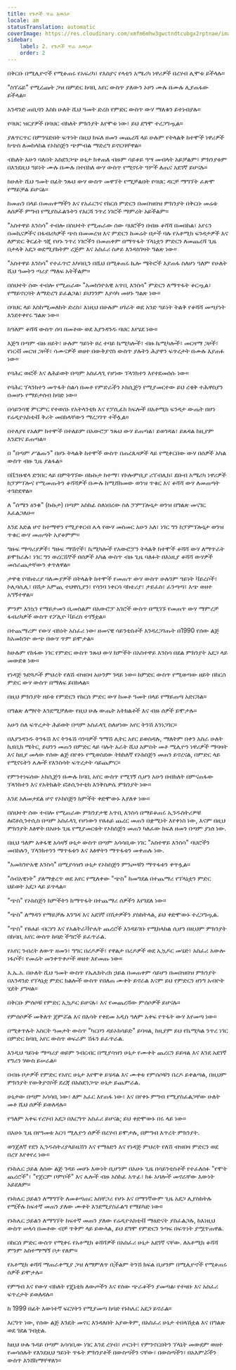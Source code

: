 ```yaml
---
title: የጉዶች ጥሬ እዉነታ
locale: am
statusTranslation: automatic
coverImage: https://res.cloudinary.com/xmfm6mhw3gwctndtcubgx2rptnae/image/upload/v1741354419/small_cover_la_gran_rebelion_28716e29d2.webp
sidebar:
    label: 2. የጉዶች ጥሬ እዉነታ
    order: 2
---
```

በቅርቡ በሚሊዮኖች የሚቆጠሩ የአፍሪካ፣ የእስያና የላቲን አሜሪካ ነዋሪዎች በረሃብ ሊሞቱ ይችላሉ።

"ስፕሬይ" የሚረጩት ጋዝ በምድር ከባቢ አየር ውስጥ ያለውን ኦዞን ሙሉ በሙሉ ሊያጠፋው ይችላል።

አንዳንድ ጠቢባን እስከ ሁለት ሺህ ዓመት ድረስ የምድር ውስጥ ውሃ ማለቁን ይተነብያሉ።

የባህር ዝርያዎች በባህር ብክለት ምክንያት እየሞቱ ነው፣ ይህ ደግሞ ተረጋግጧል።

ያለጥርጥር በምንሄድበት ፍጥነት በዚህ ክፍለ ዘመን መጨረሻ ላይ ሁሉም የትላልቅ ከተሞች ነዋሪዎች ከጭስ ለመከላከል የኦክስጅን ጭምብል ማድረግ ይኖርባቸዋል።

ብክለት አሁን ባለበት አስደንጋጭ ሁኔታ ከቀጠለ ብዙም ሳይቆይ ዓሣ መብላት አይቻልም፣ ምክንያቱም በእንደዚህ ዓይነት ሙሉ በሙሉ በተበከለ ውሃ ውስጥ የሚኖሩት ዓሦች ለጤና አደገኛ ይሆናሉ።

ከሁለት ሺህ ዓመት በፊት ንጹህ ውሃ ውስጥ መዋኘት የሚቻልበት የባህር ዳርቻ ማግኘት ፈጽሞ የማይቻል ይሆናል።

ከመጠን በላይ በመጠቀማችን እና የአፈርንና የከርሰ ምድርን በመበዝበዝ ምክንያት በቅርቡ መሬቱ ለሰዎች ምግብ የሚያስፈልጉትን የእርሻ ንጥረ ነገሮች ማምረት አይችልም።

"አስተዋይ እንስሳ" ተብሎ በስህተት የሚጠራው ሰው ባህሮችን በብዙ ቆሻሻ በመበከል፣ አየሩን በመኪናዎችና በፋብሪካዎች ጭስ በመመረዝ እና ምድርን ከመሬት በታች ባሉ የአቶሚክ ፍንዳታዎች እና ለምድር ቅርፊት ጎጂ የሆኑ ንጥረ ነገሮችን በመጠቀም በማጥፋት ፕላኔቷን ምድርን ለመጨረሻ ጊዜ በታላቅ አደጋ ወደሚያከትም ረጅም እና አስፈሪ ስቃይ እንዳስገዛት ግልጽ ነው።

"አስተዋይ እንስሳ" የተፈጥሮ አካባቢን በሺህ በሚቆጠሩ ኪሎ ሜትሮች እያጠፋ ስለሆነ ዓለም የሁለት ሺህ ዓመትን ጣሪያ ማለፍ አትችልም።

በስህተት ሰው ተብሎ የሚጠራው "አመክንዮአዊ አጥቢ እንስሳ" ምድርን ለማጥፋት ቆርጧል፣ የማይኖርባት ለማድረግ ይፈልጋል፣ ይህንንም እያሳካ መሆኑ ግልጽ ነው።

በባህር ላይ እስከሚመለከት ድረስ፣ እነዚህ በሁሉም ሀገራት ወደ አንድ ዓይነት ትልቅ የቆሻሻ መጣያነት እንደተቀየሩ ግልጽ ነው።

ከዓለም ቆሻሻ ውስጥ ሰባ በመቶው ወደ እያንዳንዱ ባህር እየሄደ ነው።

እጅግ በጣም ብዙ ዘይት፣ ሁሉም ዓይነት ፀረ ተባይ ኬሚካሎች፣ ብዙ ኬሚካሎች፣ መርዛማ ጋዞች፣ የነርቭ መርዝ ጋዞች፣ ሳሙናዎች ወዘተ በውቅያኖስ ውስጥ ያሉትን ሕያዋን ፍጥረታት በሙሉ እያጠፉ ነው።

የባሕር ወፎች እና ለሕይወት በጣም አስፈላጊ የሆነው ፕላንክተን እየተደመሰሱ ነው።

የባሕር ፕላንክተን መጥፋት ስልሳ በመቶ የምድራችን ኦክሲጅን የሚያመርተው ይህ ረቂቅ ተሕዋስያን በመሆኑ የማይታሰብ ከባድ ነው።

በሳይንሳዊ ምርምር የተወሰኑ የአትላንቲክ እና የፓሲፊክ ክፍሎች በአቶሚክ ፍንዳታ ውጤት በሆነ የሬዲዮአክቲቭ ቅሪት መበከላቸውን ማረጋገጥ ተችሏል።

በተለያዩ የአለም ከተሞች በተለይም በአውሮፓ ንጹህ ውሃ ይጠጣል፣ ይወገዳል፣ ይጸዳል ከዚያም እንደገና ይጠጣል።

በ "በጣም ሥልጡን" በሆኑ ትላልቅ ከተሞች ውስጥ በጠረጴዛዎች ላይ የሚቀርበው ውሃ በሰዎች አካል ውስጥ ብዙ ጊዜ ያልፋል።

በቬንዙዌላ ድንበር ላይ በምትገኘው በኩኩታ ከተማ፣ የኮሎምቢያ ሪፐብሊክ፣ ደቡብ አሜሪካ ነዋሪዎች ከፓምፕሎና የሚመጡትን ቆሻሻዎች በሙሉ ከሚሸከመው ወንዝ ጥቁር እና ቆሻሻ ውሃ ለመጠጣት ተገድደዋል።

ለ "ሰሜን ዕንቁ" (ኩኩታ) በጣም አስከፊ ስለነበረው ስለ ፓምፕሎኒታ ወንዝ በግልጽ መናገር እፈልጋለሁ።

እንደ እድል ሆኖ ከተማዋን የሚያቀርብ ሌላ የውሃ መስመር አሁን አለ፣ ነገር ግን ከፓምፕሎኒታ ወንዝ ጥቁር ውሃ መጠጣት አያቆምም።

ግዙፍ ማጣሪያዎች፣ ግዙፍ ማሽኖች፣ ኬሚካሎች የአውሮፓን ትላልቅ ከተሞች ቆሻሻ ውሃ ለማጥራት ይሞክራሉ፣ ነገር ግን ወረርሽኞች በሰዎች አካል ውስጥ ብዙ ጊዜ ባለፉት በእነዚያ ቆሻሻ ውሃዎች መሰራጨታቸውን ቀጥለዋል።

ታዋቂ የባክቴሪያ ባለሙያዎች በትላልቅ ከተሞች የመጠጥ ውሃ ውስጥ ሁሉንም ዓይነት ቫይረሶች፣ ኮሊባሲሊ፣ በሽታ አምጪ ተህዋሲያን፣ የሳንባ ነቀርሳ ባክቴሪያ፣ ታይፈስ፣ ፈንጣጣ፣ እጭ ወዘተ አግኝተዋል።

ምንም እንኳን የማይታመን ቢመስልም በአውሮፓ አገሮች ውስጥ በሚገኙ የመጠጥ ውሃ ማምረቻ ፋብሪካዎች ውስጥ የፖሊዮ ቫይረስ ተገኝቷል።

በተጨማሪም የውሃ ብክነት አስፈሪ ነው፡ ዘመናዊ ሳይንቲስቶች እንዳረጋገጡት በ1990 የሰው ልጅ ከአመክንዮ ውጭ በውሃ ጥም ይሞታል።

ከሁሉም የከፋው ነገር የምድር ውስጥ ንጹህ ውሃ ክምችት በአስተዋይ እንስሳ በደል ምክንያት አደጋ ላይ መውደቁ ነው።

የነዳጅ ጉድጓዶች ምህረት የለሽ ብዝበዛ አሁንም ገዳይ ነው። ከምድር ውስጥ የሚወጣው ዘይት በከርሰ ምድር ውሃ ውስጥ በማለፍ ይበክላል።

በዚህ ምክንያት ዘይቱ የምድርን የከርሰ ምድር ውሃ ከመቶ ዓመት በላይ የማይጠጣ አድርጓል።

በግልጽ ለማየት እንደሚቻለው የዚህ ሁሉ ውጤት አትክልቶች እና ብዙ ሰዎች ይሞታሉ።

አሁን ስለ ፍጥረታት ሕይወት በጣም አስፈላጊ ስለሆነው አየር ትንሽ እንነጋገር።

በእያንዳንዱ ትንፋሽ እና ትንፋሽ ሳንባዎች ግማሽ ሊትር አየር ይወስዳሉ, ማለትም በቀን አስራ ሁለት ኪዩቢክ ሜትር, ይህንን መጠን በምድር ላይ ባሉት አራት ሺህ አምስት መቶ ሚሊዮን ነዋሪዎች ማባዛት እና ከዚያ መላው የሰው ልጅ በየቀኑ የሚወስደው ትክክለኛ የኦክስጅን መጠን ይኖረናል, በምድር ላይ የሚኖሩትን ሌሎች የእንስሳት ፍጥረታት ሳይጨምር።

የምንተነፍሰው ኦክሲጅን በሙሉ ከባቢ አየር ውስጥ የሚገኝ ሲሆን አሁን በብክለት በምናጠፋው ፕላንክተን እና የአትክልት ፎቶሲንተቲክ እንቅስቃሴ ምክንያት ነው።

እንደ አለመታደል ሆኖ የኦክስጅን ክምችት ቀድሞውኑ እያለቀ ነው።

በስህተት ሰው ተብሎ የሚጠራው ምክንያታዊ አጥቢ እንስሳ በማይቆጠሩ ኢንዱስትሪዎቹ ለፎቶሲንተሲስ በጣም አስፈላጊ የሆነውን የፀሐይ ጨረር መጠን በቋሚነት እየቀነሰ ነው, እናም በዚህ ምክንያት እፅዋት በአሁኑ ጊዜ የሚያመርቱት የኦክስጅን መጠን ካለፈው ክፍለ ዘመን በጣም ያነሰ ነው.

በዚህ ዓለም አቀፋዊ አሳዛኝ ሁኔታ ውስጥ በጣም አሳሳቢው ነገር "አስተዋይ እንስሳ" ባህሮችን መበከሉን, ፕላንክተንን ማጥፋቱን እና እፅዋትን ማጥፋቱን መቀጠሉ ነው.

"አመክንዮአዊ እንስሳ" በሚያሳዝን ሁኔታ የኦክስጅን ምንጮቹን ማጥፋቱን ቀጥሏል።

"ሰብአዊነት" ያለማቋረጥ ወደ አየር የሚለቀው "ጭስ" ከመግደል በተጨማሪ የፕላኔቷን ምድር ህይወት አደጋ ላይ ይጥላል።

"ጭስ" የኦክስጅን ክምችትን ከማጥፋት በተጨማሪ ሰዎችን እየገደለ ነው።

"ጭስ" ለማዳን የማይቻሉ እንግዳ እና አደገኛ በሽታዎችን ያስከትላል, ይህ ቀድሞውኑ ተረጋግጧል.

"ጭስ" የፀሐይ ብርሃን እና የአልትራቫዮሌት ጨረሮች እንዳይገቡ የሚከላከል ሲሆን በዚህም ምክንያት በከባቢ አየር ውስጥ ከባድ ችግሮች ይፈጥራል.

የአየር ንብረት ለውጥ ዘመን፣ ግግር በረዶዎች፣ የዋልታ በረዶዎች ወደ ኢኳዶር መሄድ፣ አስፈሪ አውሎ ነፋሶች፣ የመሬት መንቀጥቀጦች ወዘተ እየመጡ ነው።

እ.ኤ.አ. በሁለት ሺህ ዓመት ውስጥ የኤሌክትሪክ ኃይል በመጠቀም ሳይሆን በመበዝበዝ ምክንያት በአንዳንድ የፕላኔቷ ምድር ክልሎች ውስጥ የበለጠ ሙቀት ይኖራል እናም ይህ የምድርን ዘንግ አብዮት ሂደት ያግዛል።

በቅርቡ ምሰሶቹ የምድር ኢኳዶር ይሆናሉ፣ እና የመጨረሻው ምሰሶዎች ይሆናሉ።

የምሰሶዎች መቅለጥ ጀምሯል እና በእሳት የቀደመ አዲስ ዓለም አቀፍ የጥፋት ውሃ እየመጣ ነው።

በሚቀጥሉት አስርት ዓመታት ውስጥ "ካርቦን ዳይኦክሳይድ" ይባዛል, ከዚያም ይህ የኬሚካል ንጥረ ነገር በምድር ከባቢ አየር ውስጥ ወፍራም ሽፋን ይፈጥራል.

እንዲህ ዓይነቱ ማጣሪያ ወይም ንብርብር በሚያሳዝን ሁኔታ የሙቀት ጨረርን ይይዛል እና እንደ አደገኛ የግሪን ሃውስ ይሠራል።

በብዙ ቦታዎች የምድር የአየር ሁኔታ እየሞቀ ይሄዳል እና ሙቀቱ የምሰሶቹን በረዶ ይቀልጣል, በዚህም ምክንያት የውቅያኖሶች ደረጃ በአስደንጋጭ ሁኔታ ይጨምራል.

ሁኔታው በጣም አሳሳቢ ነው፣ ለም አፈር እየጠፋ ነው፣ እና በየቀኑ ምግብ የሚያስፈልጋቸው ሁለት መቶ ሺህ ሰዎች ይወለዳሉ።

የዓለም አቀፍ የረሃብ አደጋ በእርግጥ አስፈሪ ይሆናል; ይህ ቀድሞውኑ በሩ ላይ ነው።

በአሁኑ ጊዜ በየዓመቱ አርባ ሚሊዮን ሰዎች በረሃብ ይሞታሉ, በምግብ እጥረት ምክንያት.

ወንጀለኛ የደን ኢንዱስትሪያላይዜሽን እና የማዕድን እና የነዳጅ ምህረት የለሽ ብዝበዛ ምድርን ወደ በረሃ እየቀየረ ነው።

የኑክሌር ኃይል ለሰው ልጅ ገዳይ መሆኑ እውነት ቢሆንም በአሁኑ ጊዜ በሳይንቲስቶች የተፈለሰፉ "የሞት ጨረሮች"፣ "የጀርም ቦምቦች" እና ሌሎች ብዙ አስከፊ አጥፊ፣ ክፉ አባሎች መኖራቸው እውነት አይደለም።

የኑክሌር ኃይልን ለማግኘት ለመቆጣጠር አስቸጋሪ የሆኑ እና በማንኛውም ጊዜ አደጋ ሊያስከትሉ የሚችሉ ከፍተኛ መጠን ያለው ሙቀት እንደሚያስፈልግ የማይካድ ነው።

የኑክሌር ኃይልን ለማግኘት ከፍተኛ መጠን ያለው የሬዲዮአክቲቭ ማዕድናት ያስፈልጋሉ, ከእነዚህ ውስጥ ሠላሳ በመቶው ብቻ ጥቅም ላይ ይውላል, ይህ ደግሞ የምድርን ንጣፍ በፍጥነት ያሟጥጠዋል.

በከርሰ ምድር ውስጥ የሚቀሩ የአቶሚክ ቆሻሻዎች በአስፈሪ ሁኔታ አደገኛ ናቸው. ለአቶሚክ ቆሻሻ ምንም አስተማማኝ ቦታ የለም።

የአቶሚክ ቆሻሻ ማጠራቀሚያ ጋዝ ለማምለጥ ቢችልም ትንሽ ክፍል ቢሆንም በሚሊዮኖች የሚቆጠሩ ሰዎች ይሞታሉ።

የምግብ እና የውሃ ብክለት የጄኔቲክ ለውጦችን እና የሰው ጭራቆችን ያመጣል፡ የተዛቡ እና አስፈሪ ፍጥረታት ይወለዳሉ።

ከ 1999 በፊት እውነተኛ ፍርሃትን የሚያመጣ ከባድ የኑክሌር አደጋ ይኖራል።

እርግጥ ነው, የሰው ልጅ እንዴት መኖር እንዳለበት አያውቅም, በአስፈሪ ሁኔታ ተበላሽቷል እና በግልጽ ወደ ገደል ገብቷል.

ከዚህ ሁሉ ጉዳይ በጣም አሳሳቢው ነገር እንደ ረሃብ፣ ጦርነት፣ የምንኖርበትን ፕላኔት መውደም ወዘተ የመሳሰሉት የእንደዚህ ዓይነት ጥፋት ምክንያቶች በውስጣችን ናቸው፣ በውስጣችን፣ በአእምሯችን ውስጥ እንሸከማቸዋለን።

